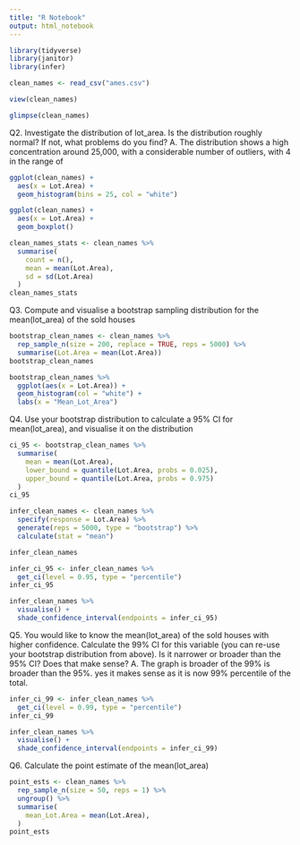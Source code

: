 ```yaml
---
title: "R Notebook"
output: html_notebook
---
```


```r
library(tidyverse)
library(janitor)
library(infer)
```

```r
clean_names <- read_csv("ames.csv")

```

```r
view(clean_names)
```

```r
glimpse(clean_names)
```

Q2. Investigate the distribution of lot_area. Is the distribution roughly normal? If not, what problems do you find? 
A. The distribution shows a high concentration around 25,000, with a considerable number of outliers, with 4 in the range of
```r
ggplot(clean_names) +
  aes(x = Lot.Area) +
  geom_histogram(bins = 25, col = "white")
```

```r
ggplot(clean_names) +
  aes(x = Lot.Area) +
  geom_boxplot()

```


```r
clean_names_stats <- clean_names %>%
  summarise(
    count = n(),
    mean = mean(Lot.Area),
    sd = sd(Lot.Area)
  )
clean_names_stats
```


Q3. Compute and visualise a bootstrap sampling distribution for the mean(lot_area) of the sold houses
```r
bootstrap_clean_names <- clean_names %>%
  rep_sample_n(size = 200, replace = TRUE, reps = 5000) %>%
  summarise(Lot.Area = mean(Lot.Area))
bootstrap_clean_names

```

```r
bootstrap_clean_names %>%
  ggplot(aes(x = Lot.Area)) +
  geom_histogram(col = "white") +
  labs(x = "Mean_Lot_Area")
```


Q4. Use your bootstrap distribution to calculate a 95% CI for mean(lot_area), and visualise it on the distribution
```r
ci_95 <- bootstrap_clean_names %>%
  summarise(
    mean = mean(Lot.Area),
    lower_bound = quantile(Lot.Area, probs = 0.025),
    upper_bound = quantile(Lot.Area, probs = 0.975)
  )
ci_95

```


```r
infer_clean_names <- clean_names %>%
  specify(response = Lot.Area) %>%
  generate(reps = 5000, type = "bootstrap") %>%
  calculate(stat = "mean")

infer_clean_names
```

```r
infer_ci_95 <- infer_clean_names %>%
  get_ci(level = 0.95, type = "percentile")
infer_ci_95

```

```r
infer_clean_names %>%
  visualise() +
  shade_confidence_interval(endpoints = infer_ci_95)

```

Q5. You would like to know the mean(lot_area) of the sold houses with higher confidence. Calculate the 99% CI for this variable (you can re-use your bootstrap distribution from above). Is it narrower or broader than the 95% CI? Does that make sense?
A. The graph is broader of the 99% is broader than the 95%. yes it makes sense as it is now 99% percentile of the total.
```r
infer_ci_99 <- infer_clean_names %>%
  get_ci(level = 0.99, type = "percentile")
infer_ci_99

```

 
```r
infer_clean_names %>%
  visualise() +
  shade_confidence_interval(endpoints = infer_ci_99)
```

Q6. Calculate the point estimate of the mean(lot_area)
```r
point_ests <- clean_names %>%
  rep_sample_n(size = 50, reps = 1) %>%
  ungroup() %>%
  summarise(
    mean_Lot.Area = mean(Lot.Area),
  )
point_ests


```


